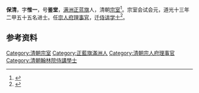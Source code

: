 '''保清'''，字'''惟一'''，号'''鉴堂'''，[[满洲正蓝旗|满洲正蓝旗]]人，清朝[[宗室|宗室]]<ref>{{cite book|title= 《阮元年谱》|author= 王章涛|page= 864|year= 2003|publisher= [[黄山书社|黃山书社]]}}</ref>。宗室会试会元，道光十三年二甲五十五名进士。任[[宗人府|宗人府]][[理事官_(清朝)|理事官]]，迁[[侍講學士|侍讲学士]]<ref>{{cite book|title= 《清代翰林传略》|page= 473|author= 乔晓军|year= 2002|publisher= 陕西旅游出版社}}</ref>。

==参考资料==
<references />

{{道光十三年癸巳科殿試金榜}}

[[Category:清朝宗室|Category:清朝宗室]]
[[Category:正藍旗滿洲人|Category:正藍旗滿洲人]]
[[Category:清朝宗人府理事官|Category:清朝宗人府理事官]]
[[Category:清朝翰林院侍講學士|Category:清朝翰林院侍講學士]]